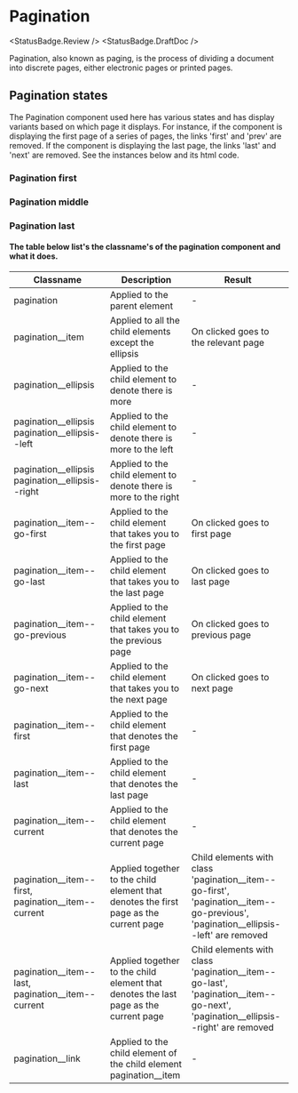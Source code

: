 
<Meta title="Components/Pagination/Pagination states" />

# Pagination

<StatusBadge.Review />
<StatusBadge.DraftDoc />

Pagination, also known as paging, is the process of dividing a document into discrete pages, either electronic pages or printed pages.

## Pagination states

The Pagination component used here has various states and has display variants based on which page it displays. For instance, if the component is displaying the first page of a series of pages, the links 'first' and 'prev' are removed.
If the component is displaying the last page, the links 'last' and 'next' are removed. See the instances below and its html code.

### Pagination first

<Canvas sourceState="hidden">
  <Story id="components-pagination--pagination-first" />
</Canvas>

### Pagination middle

<Canvas sourceState="hidden">
  <Story id="components-pagination--pagination-middle" />
</Canvas>

### Pagination last

<Canvas sourceState="hidden">
  <Story id="components-pagination--pagination-last" />
</Canvas>

#### The table below list's the classname's of the pagination component and what it does.

| Classname                                              | Description                                                                           | Result                                                                                                                                  |
| ------------------------------------------------------ | ------------------------------------------------------------------------------------- | --------------------------------------------------------------------------------------------------------------------------------------- |
| pagination                                             | Applied to the parent element                                                         | -                                                                                                                                       |
| pagination\_\_item                                     | Applied to all the child elements except the ellipsis                                 | On clicked goes to the relevant page                                                                                                    |
| pagination\_\_ellipsis                                 | Applied to the child element to denote there is more                                  | -                                                                                                                                       |
| pagination\_\_ellipsis pagination\_\_ellipsis--left    | Applied to the child element to denote there is more to the left                      | -                                                                                                                                       |
| pagination\_\_ellipsis pagination\_\_ellipsis--right   | Applied to the child element to denote there is more to the right                     | -                                                                                                                                       |
| pagination\_\_item--go-first                           | Applied to the child element that takes you to the first page                         | On clicked goes to first page                                                                                                           |
| pagination\_\_item--go-last                            | Applied to the child element that takes you to the last page                          | On clicked goes to last page                                                                                                            |
| pagination\_\_item--go-previous                        | Applied to the child element that takes you to the previous page                      | On clicked goes to previous page                                                                                                        |
| pagination\_\_item--go-next                            | Applied to the child element that takes you to the next page                          | On clicked goes to next page                                                                                                            |
| pagination\_\_item--first                              | Applied to the child element that denotes the first page                              | -                                                                                                                                       |
| pagination\_\_item--last                               | Applied to the child element that denotes the last page                               | -                                                                                                                                       |
| pagination\_\_item--current                            | Applied to the child element that denotes the current page                            | -                                                                                                                                       |
| pagination\_\_item--first, pagination\_\_item--current | Applied together to the child element that denotes the first page as the current page | Child elements with class 'pagination\_\_item--go-first', 'pagination\_\_item--go-previous', 'pagination\_\_ellipsis--left' are removed |
| pagination\_\_item--last, pagination\_\_item--current  | Applied together to the child element that denotes the last page as the current page  | Child elements with class 'pagination\_\_item--go-last', 'pagination\_\_item--go-next', 'pagination\_\_ellipsis--right' are removed     |
| pagination\_\_link                                     | Applied to the child element of the child element pagination\_\_item                  | -                                                                                                                                       |
